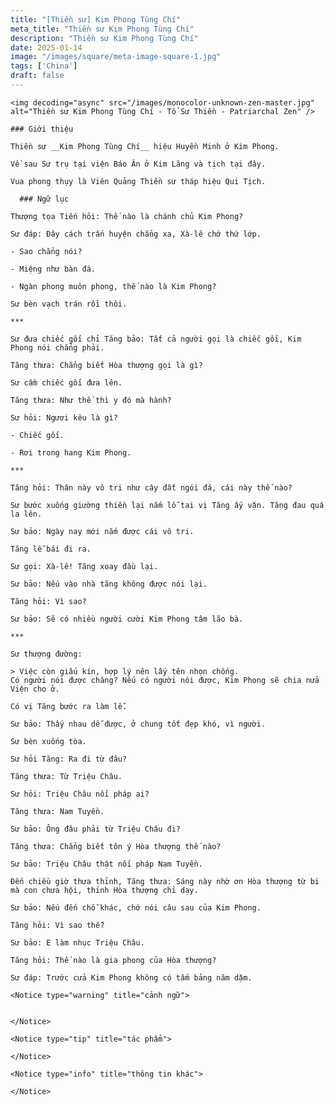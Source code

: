 ```yaml
---
title: "[Thiền sư] Kim Phong Tùng Chí"
meta_title: "Thiền sư Kim Phong Tùng Chí"
description: "Thiền sư Kim Phong Tùng Chí"
date: 2025-01-14
image: "/images/square/meta-image-square-1.jpg"
tags: ['China']
draft: false
---
```


<div className="grid xl:grid-cols-8 lg:grid-cols-8 md:grid-cols-2 sm:grid-cols-2 xs:grid-cols-1 gap-8 bg-body dark:bg-darkmode-body">

  <div className="lg:col-span-3 md:col-span-1">

    <img decoding="async" src="/images/monocolor-unknown-zen-master.jpg" alt="Thiền sư Kim Phong Tùng Chí - Tổ Sư Thiền - Patriarchal Zen" />

    ### Giới thiệu

    Thiền sư __Kim Phong Tùng Chí__ hiệu Huyền Minh ở Kim Phong.

    Về sau Sư trụ tại viện Báo Ân ở Kim Lăng và tịch tại đây.

    Vua phong thụy là Viên Quảng Thiền sư tháp hiệu Qui Tịch.

  </div>

  <div className="lg:col-span-5 md:col-span-1">

      ### Ngữ lục

    Thượng tọa Tiến hỏi: Thế nào là chánh chủ Kim Phong?

    Sư đáp: Đây cách trấn huyện chẳng xa, Xà-lê chớ thứ lớp.

    - Sao chẳng nói?

    - Miệng như bàn đá.

    - Ngàn phong muôn phong, thế nào là Kim Phong?

    Sư bèn vạch trán rồi thôi.

    ***

    Sư đưa chiếc gối chỉ Tăng bảo: Tất cả người gọi là chiếc gối, Kim Phong nói chẳng phải.

    Tăng thưa: Chẳng biết Hòa thượng gọi là gì?

    Sư cầm chiếc gối đưa lên.

    Tăng thưa: Như thế thì y đó mà hành?

    Sư hỏi: Ngươi kêu là gì?

    - Chiếc gối.

    - Rơi trong hang Kim Phong.

    ***

    Tăng hỏi: Thân này vô tri như cây đất ngói đá, cái này thế nào?

    Sư bước xuống giường thiền lại nắm lỗ tai vị Tăng ấy vặn. Tăng đau quá la lên.

    Sư bảo: Ngày nay mới nắm được cái vô tri.

    Tăng lễ bái đi ra.

    Sư gọi: Xà-lê! Tăng xoay đầu lại.

    Sư bảo: Nếu vào nhà tăng không được nói lại.

    Tăng hỏi: Vì sao?

    Sư bảo: Sẽ có nhiều người cười Kim Phong tâm lão bà.

    ***

    Sư thượng đường:

    > Việc còn giấu kín, hợp lý nên lấy tên nhọn chống.
    Có người nói được chăng? Nếu có người nói được, Kim Phong sẽ chia nửa Viện cho ở.

    Có vị Tăng bước ra làm lễ.

    Sư bảo: Thấy nhau dễ được, ở chung tốt đẹp khó, vì người.

    Sư bèn xuống tòa.

    Sư hỏi Tăng: Ra đi từ đâu?

    Tăng thưa: Từ Triệu Châu.

    Sư hỏi: Triệu Châu nối pháp ai?

    Tăng thưa: Nam Tuyền.

    Sư bảo: Ông đâu phải từ Triệu Châu đi?

    Tăng thưa: Chẳng biết tôn ý Hòa thượng thế nào?

    Sư bảo: Triệu Châu thật nối pháp Nam Tuyền.

    Đến chiều giờ thưa thỉnh, Tăng thưa: Sáng này nhờ ơn Hòa thượng từ bi mà con chưa hội, thỉnh Hòa thượng chỉ dạy.

    Sư bảo: Nếu đến chỗ khác, chớ nói câu sau của Kim Phong.

    Tăng hỏi: Vì sao thế?

    Sư bảo: E làm nhục Triệu Châu.

    Tăng hỏi: Thế nào là gia phong của Hòa thượng?

    Sư đáp: Trước cửa Kim Phong không có tấm bảng năm dặm.

    <Notice type="warning" title="cảnh ngữ">


    </Notice>

    <Notice type="tip" title="tác phẩm">

    </Notice>

    <Notice type="info" title="thông tin khác">

    </Notice>

  </div>

</div>
